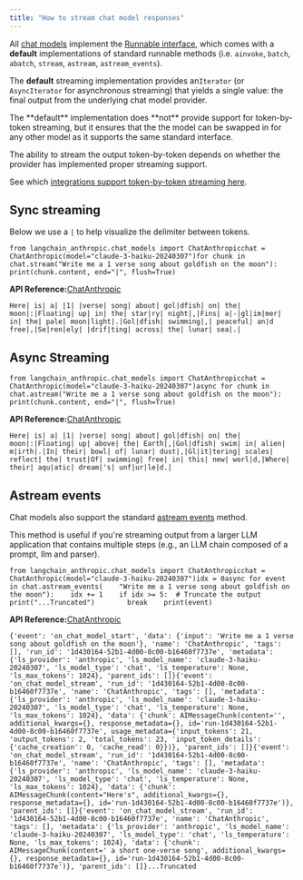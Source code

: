 ```yaml
---
title: "How to stream chat model responses"
---
```


All [chat models](https://python.langchain.com/api_reference/core/language_models/langchain_core.language_models.chat_models.BaseChatModel.html) implement the [Runnable interface](https://python.langchain.com/api_reference/core/runnables/langchain_core.runnables.base.Runnable.html#langchain_core.runnables.base.Runnable), which comes with a **default** implementations of standard runnable methods (i.e. `ainvoke`, `batch`, `abatch`, `stream`, `astream`, `astream_events`).

The **default** streaming implementation provides an`Iterator` (or `AsyncIterator` for asynchronous streaming) that yields a single value: the final output from the underlying chat model provider.

<Check>
  The **default** implementation does **not** provide support for token-by-token streaming, but it ensures that the the model can be swapped in for any other model as it supports the same standard interface.
</Check>

The ability to stream the output token-by-token depends on whether the provider has implemented proper streaming support.

See which [integrations support token-by-token streaming here](/oss/integrations/chat).

## Sync streaming

Below we use a `|` to help visualize the delimiter between tokens.

```
from langchain_anthropic.chat_models import ChatAnthropicchat = ChatAnthropic(model="claude-3-haiku-20240307")for chunk in chat.stream("Write me a 1 verse song about goldfish on the moon"):    print(chunk.content, end="|", flush=True)
```

**API Reference:**[ChatAnthropic](https://python.langchain.com/api_reference/anthropic/chat_models/langchain_anthropic.chat_models.ChatAnthropic.html)

```
Here| is| a| |1| |verse| song| about| gol|dfish| on| the| moon|:|Floating| up| in| the| star|ry| night|,|Fins| a|-|gl|im|mer| in| the| pale| moon|light|.|Gol|dfish| swimming|,| peaceful| an|d free|,|Se|ren|ely| |drif|ting| across| the| lunar| sea|.|
```

## Async Streaming

```
from langchain_anthropic.chat_models import ChatAnthropicchat = ChatAnthropic(model="claude-3-haiku-20240307")async for chunk in chat.astream("Write me a 1 verse song about goldfish on the moon"):    print(chunk.content, end="|", flush=True)
```

**API Reference:**[ChatAnthropic](https://python.langchain.com/api_reference/anthropic/chat_models/langchain_anthropic.chat_models.ChatAnthropic.html)

```
Here| is| a| |1| |verse| song| about| gol|dfish| on| the| moon|:|Floating| up| above| the| Earth|,|Gol|dfish| swim| in| alien| m|irth|.|In| their| bowl| of| lunar| dust|,|Gl|it|tering| scales| reflect| the| trust|Of| swimming| free| in| this| new| worl|d,|Where| their| aqu|atic| dream|'s| unf|ur|le|d.|
```

## Astream events

Chat models also support the standard [astream events](https://python.langchain.com/api_reference/core/runnables/langchain_core.runnables.base.Runnable.html#langchain_core.runnables.base.Runnable.astream_events) method.

This method is useful if you're streaming output from a larger LLM application that contains multiple steps (e.g., an LLM chain composed of a prompt, llm and parser).

```
from langchain_anthropic.chat_models import ChatAnthropicchat = ChatAnthropic(model="claude-3-haiku-20240307")idx = 0async for event in chat.astream_events(    "Write me a 1 verse song about goldfish on the moon"):    idx += 1    if idx >= 5:  # Truncate the output        print("...Truncated")        break    print(event)
```

**API Reference:**[ChatAnthropic](https://python.langchain.com/api_reference/anthropic/chat_models/langchain_anthropic.chat_models.ChatAnthropic.html)

```
{'event': 'on_chat_model_start', 'data': {'input': 'Write me a 1 verse song about goldfish on the moon'}, 'name': 'ChatAnthropic', 'tags': [], 'run_id': '1d430164-52b1-4d00-8c00-b16460f7737e', 'metadata': {'ls_provider': 'anthropic', 'ls_model_name': 'claude-3-haiku-20240307', 'ls_model_type': 'chat', 'ls_temperature': None, 'ls_max_tokens': 1024}, 'parent_ids': []}{'event': 'on_chat_model_stream', 'run_id': '1d430164-52b1-4d00-8c00-b16460f7737e', 'name': 'ChatAnthropic', 'tags': [], 'metadata': {'ls_provider': 'anthropic', 'ls_model_name': 'claude-3-haiku-20240307', 'ls_model_type': 'chat', 'ls_temperature': None, 'ls_max_tokens': 1024}, 'data': {'chunk': AIMessageChunk(content='', additional_kwargs={}, response_metadata={}, id='run-1d430164-52b1-4d00-8c00-b16460f7737e', usage_metadata={'input_tokens': 21, 'output_tokens': 2, 'total_tokens': 23, 'input_token_details': {'cache_creation': 0, 'cache_read': 0}})}, 'parent_ids': []}{'event': 'on_chat_model_stream', 'run_id': '1d430164-52b1-4d00-8c00-b16460f7737e', 'name': 'ChatAnthropic', 'tags': [], 'metadata': {'ls_provider': 'anthropic', 'ls_model_name': 'claude-3-haiku-20240307', 'ls_model_type': 'chat', 'ls_temperature': None, 'ls_max_tokens': 1024}, 'data': {'chunk': AIMessageChunk(content="Here's", additional_kwargs={}, response_metadata={}, id='run-1d430164-52b1-4d00-8c00-b16460f7737e')}, 'parent_ids': []}{'event': 'on_chat_model_stream', 'run_id': '1d430164-52b1-4d00-8c00-b16460f7737e', 'name': 'ChatAnthropic', 'tags': [], 'metadata': {'ls_provider': 'anthropic', 'ls_model_name': 'claude-3-haiku-20240307', 'ls_model_type': 'chat', 'ls_temperature': None, 'ls_max_tokens': 1024}, 'data': {'chunk': AIMessageChunk(content=' a short one-verse song', additional_kwargs={}, response_metadata={}, id='run-1d430164-52b1-4d00-8c00-b16460f7737e')}, 'parent_ids': []}...Truncated
```
